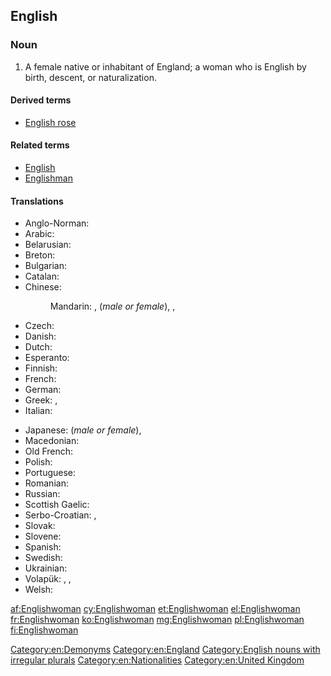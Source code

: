 ==English==

===Noun===
{{en-noun|Englishwomen}}

# A female native or inhabitant of England; a woman who is English by birth, descent, or naturalization.

====Derived terms====
* [[English rose]]

====Related terms====
* [[English]]
* [[Englishman]]

====Translations====
{{trans-top|a female native or inhabitant of England}}
* Anglo-Norman: {{tø|xno|Engleise}}
* Arabic: {{t-|ar|إنجليزي|f|tr='ingilizíyya}}
* Belarusian: {{t-|be|англійка|f|tr=anhlíjka}}
* Breton: {{t+|br|Saozez|f}}
* Bulgarian: {{t-|bg|англичанка|f|tr=angličánka}}
* Catalan: {{t+|ca|anglesa|f}}
* Chinese:
*: Mandarin: {{t-|cmn|英國人|sc=Hani}},  {{t-|cmn|英国人|tr=Yīngguórén|sc=Hani}} (''male or female''),  {{t|cmn|英國女子|sc=Hani}},  {{t|cmn|英国女子|tr=Yīngguó nǚzǐ|sc=Hani}}
* Czech: {{t-|cs|Angličanka|f}}
* Danish: {{t-|da|englænderinde|c}}
* Dutch: {{t+|nl|Engelse|f}}
* Esperanto: {{t-|eo|Anglino}}
* Finnish: {{t+|fi|englantilainen}} {{t+|fi|nainen}}
* French: {{t+|fr|Anglaise|f}}
* German: {{t+|de|Engländerin|f}}
* Greek: {{t+|el|Αγγλίδα|f|tr=Anglída}},  {{t+|el|Εγγλέζα|f|tr=Engléza}}
* Italian: {{t+|it|inglese|f}}
{{trans-mid}}
* Japanese: {{t+|ja|イギリス人|tr=Igirisú-jin}} (''male or female''),  {{t-|ja|英国婦人|tr=えいこくふじん, Eikoku-fujin}}
* Macedonian: {{t-|mk|Англичанка|f|tr=Anglíčanka}}
* Old French: {{tø|fro|Angloise|f}}
* Polish: {{t+|pl|Angielka|f}}
* Portuguese: {{t+|pt|inglesa|f}}
* Romanian: {{t-|ro|Englezoaica|f}}
* Russian: {{t+|ru|англичанка|f|tr=angličánka}}
* Scottish Gaelic: {{t-|gd|Ban-Sasannach|f}}
* Serbo-Croatian: {{t-|sh|Енглескиња|f|sc=Cyrl}},  {{t-|sh|Engleskinja|f}}
* Slovak: {{t-|sk|Angličanka|f}}
* Slovene: {{t-|sl|Angležinja|alt=Angléžinja|f}}
* Spanish: {{t-|es|inglesa|f}}
* Swedish: {{t+|sv|engelska|c}}
* Ukrainian: {{t-|uk|англійка|f|tr=anhlíjka}}
* Volapük: {{qualifier|♂♀}} {{t+|vo|Linglänan}}, {{qualifier|♂}} {{t-|vo|hi-Linglänan}}, {{qualifier|♀}} {{t-|vo|ji-Linglänan}}
* Welsh: {{t+|cy|Saesnes|f}}
{{trans-bottom}}

[[Category:en:Demonyms]]
[[Category:en:England]]
[[Category:English nouns with irregular plurals]]
[[Category:en:Nationalities]]
[[Category:en:United Kingdom]]

[[af:Englishwoman]]
[[cy:Englishwoman]]
[[et:Englishwoman]]
[[el:Englishwoman]]
[[fr:Englishwoman]]
[[ko:Englishwoman]]
[[mg:Englishwoman]]
[[pl:Englishwoman]]
[[fi:Englishwoman]]